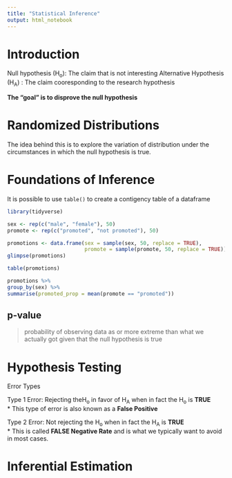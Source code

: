 ```yaml
---
title: "Statistical Inference"
output: html_notebook
---
```

# Introduction

Null hypothesis (H~o~): The claim that is not interesting
Alternative Hypothesis (H~A~) : The claim cooresponding to the research hypothesis

**The "goal" is to disprove the null hypothesis**

# Randomized Distributions

The idea behind this is to explore the variation of distribution under the circumstances in which the null hypothesis is true.

# Foundations of Inference

It is possible to use `table()` to create a contigency table of a dataframe

```r
library(tidyverse)

sex <- rep(c("male", "female"), 50)
promote <- rep(c("promoted", "not promoted"), 50)

promotions <- data.frame(sex = sample(sex, 50, replace = TRUE),
                         promote = sample(promote, 50, replace = TRUE))
glimpse(promotions) 

table(promotions)

promotions %>%
group_by(sex) %>%
summarise(promoted_prop = mean(promote == "promoted"))

```


## p-value

> probability of observing data as or more extreme than what we actually got given that the null hypothesis is true

# Hypothesis Testing

Error Types

Type 1 Error: Rejecting theH~o~ in favor of H~A~ when in fact the H~o~ is **TRUE**  
* This type of error is also known as a **False Positive**

Type 2 Error: Not rejecting the H~o~ when in fact the H~A~ is **TRUE**  
* This is called **FALSE Negative Rate** and is what we typically want to avoid in most cases.

# Inferential Estimation